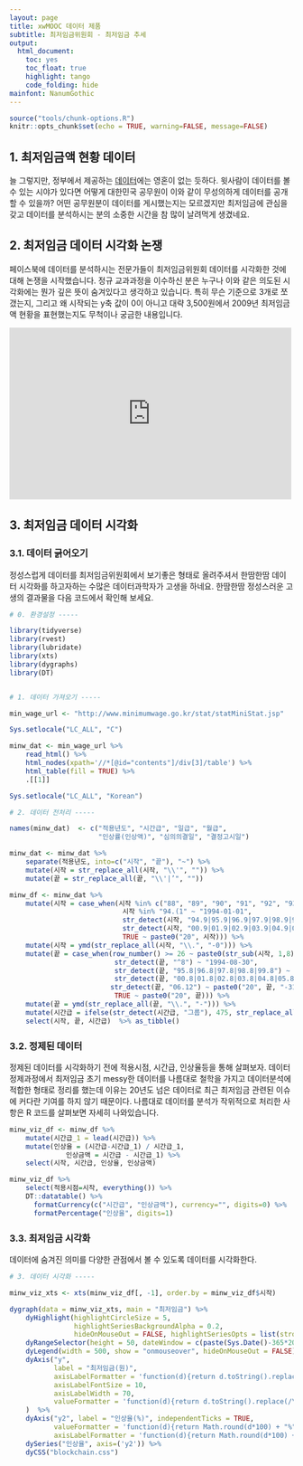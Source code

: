 ```yaml
---
layout: page
title: xwMOOC 데이터 제품
subtitle: 최저임금위원회 - 최저임금 추세
output:
  html_document: 
    toc: yes
    toc_float: true
    highlight: tango
    code_folding: hide
mainfont: NanumGothic
---
```

 
``` r
source("tools/chunk-options.R")
knitr::opts_chunk$set(echo = TRUE, warning=FALSE, message=FALSE)

```

## 1. 최저임금액 현황 데이터 {#min-wage-data}

늘 그렇지만, 정부에서 제공하는 [데이터](http://www.minimumwage.go.kr/stat/statMiniStat.jsp)에는 영혼이 없는 듯하다. 
윗사람이 데이터를 볼 수 있는 시야가 있다면 어떻게 대한민국 공무원이 이와 같이 무성의하게 데이터를 공개할 수 있을까?
어떤 공무원분이 데이터를 게시했는지는 모르겠지만 최저임금에 관심을 갖고 데이터를 분석하시는 분의 소중한 시간을 참 많이 날려먹게 생겼네요.

## 2. 최저임금 데이터 시각화 논쟁 {#min-wage-data-debate}

페이스북에 데이터를 분석하시는 전문가들이 최저임금위원회 데이터를 시각화한 것에 대해 논쟁을 시작했습니다.
정규 교과과정을 이수하신 분은 누구나 이와 같은 의도된 시각화에는 뭔가 깊은 뜻이 숨겨있다고 생각하고 있습니다.
특히 무슨 기준으로 3개로 쪼갰는지, 그리고 왜 시작되는 y축 값이 0이 아니고 대략 3,500원에서 2009년 최저임금액 현황을 표현했는지도 무척이나 궁금한 내용입니다.

<iframe src="https://www.facebook.com/plugins/post.php?href=https%3A%2F%2Fwww.facebook.com%2Fmrchypark%2Fposts%2F1798270026879504&width=500" 
width="500" height="304" style="border:none;overflow:hidden" scrolling="no" frameborder="0" allowTransparency="true"></iframe>

## 3. 최저임금 데이터 시각화 {#min-wage-viz}

### 3.1. 데이터 긁어오기 {#min-wage-setup}

정성스럽게 데이터를 최저임금위원회에서 보기좋은 형태로 올려주셔서 한땀한땀 데이터 시각화를 하고자하는 수많은 데이터과학자가 고생을 하네요.
한땀한땀 정성스러운 고생의 결과물을 다음 코드에서 확인해 보세요.

``` r
# 0. 환경설정 -----

library(tidyverse)
library(rvest)
library(lubridate)
library(xts)
library(dygraphs)
library(DT)


# 1. 데이터 가져오기 -----

min_wage_url <- "http://www.minimumwage.go.kr/stat/statMiniStat.jsp"

Sys.setlocale("LC_ALL", "C")

minw_dat <- min_wage_url %>%
    read_html() %>%
    html_nodes(xpath='//*[@id="contents"]/div[3]/table') %>%
    html_table(fill = TRUE) %>% 
    .[[1]]

Sys.setlocale("LC_ALL", "Korean")

# 2. 데이터 전처리 -----

names(minw_dat)  <- c("적용년도", "시간급", "일급", "월급", 
                      "인상률(인상액)", "심의의결일", "결정고시일")

minw_dat <- minw_dat %>% 
    separate(적용년도, into=c("시작", "끝"), "~") %>% 
    mutate(시작 = str_replace_all(시작, "\\'", "")) %>% 
    mutate(끝 = str_replace_all(끝, "\\'|’", ""))    

minw_df <- minw_dat %>% 
    mutate(시작 = case_when(시작 %in% c("88", "89", "90", "91", "92", "93") ~ paste0("19", 시작, "-01-01"),
                            시작 %in% "94.(1" ~ "1994-01-01",
                            str_detect(시작, "94.9|95.9|96.9|97.9|98.9|99.9") ~ paste0("19", 시작, "-01"),
                            str_detect(시작, "00.9|01.9|02.9|03.9|04.9|05.9") ~ paste0("20", 시작, "-01"),
                            TRUE ~ paste0("20", 시작))) %>% 
    mutate(시작 = ymd(str_replace_all(시작, "\\.", "-0"))) %>% 
    mutate(끝 = case_when(row_number() >= 26 ~ paste0(str_sub(시작, 1,8),"31"),
                          str_detect(끝, "^8") ~ "1994-08-30",
                          str_detect(끝, "95.8|96.8|97.8|98.8|99.8") ~ paste0("19", 끝, "-30"),
                          str_detect(끝, "00.8|01.8|02.8|03.8|04.8|05.8") ~ paste0("20", 끝, "-30"),
                         str_detect(끝, "06.12") ~ paste0("20", 끝, "-31"),
                          TRUE ~ paste0("20", 끝))) %>% 
    mutate(끝 = ymd(str_replace_all(끝, "\\.", "-"))) %>% 
    mutate(시간급 = ifelse(str_detect(시간급, "그룹"), 475, str_replace_all(시간급, ",", "")) %>% as.numeric) %>% 
    select(시작, 끝, 시간급)  %>% as_tibble()
```


### 3.2. 정제된 데이터 {#min-wage-wrangling}

정제된 데이터를 시각화하기 전에 적용시점, 시간급, 인상율등을 통해 살펴보자.
데이터 정제과정에서 최저임금 초기 messy한 데이터를 나름대로 철학을 가지고 데이터분석에 적합한 형태로 정리를 했는데 이유는 20년도 넘은 데이터로 최근 최저임금 관련된 이슈에 커다란 기여를 하지 않기 때문이다. 나름대로 데이터를 분석가 작위적으로 처리한 사항은 R 코드를 살펴보면 자세히 나와있습니다.

``` r
minw_viz_df <- minw_df %>% 
    mutate(시간급_1 = lead(시간급)) %>% 
    mutate(인상율 = (시간급-시간급_1) / 시간급_1,
              인상금액 = 시간급 - 시간급_1) %>% 
    select(시작, 시간급, 인상율, 인상금액)

minw_viz_df %>% 
    select(적용시점=시작, everything()) %>% 
    DT::datatable() %>% 
      formatCurrency(c("시간급", "인상금액"), currency="", digits=0) %>% 
      formatPercentage("인상율", digits=1)    
```

### 3.3. 최저임금 시각화 {#min-wage-viz}

데이터에 숨겨진 의미를 다양한 관점에서 볼 수 있도록 데이터를 시각화한다.

``` r
# 3. 데이터 시각화 -----

minw_viz_xts <- xts(minw_viz_df[, -1], order.by = minw_viz_df$시작)

dygraph(data = minw_viz_xts, main = "최저임금") %>% 
    dyHighlight(highlightCircleSize = 5, 
                highlightSeriesBackgroundAlpha = 0.2,
                hideOnMouseOut = FALSE, highlightSeriesOpts = list(strokeWidth = 3)) %>%
    dyRangeSelector(height = 50, dateWindow = c(paste(Sys.Date()-365*20), paste(Sys.Date()))) %>% 
    dyLegend(width = 500, show = "onmouseover", hideOnMouseOut = FALSE) %>% 
    dyAxis("y",
           label = "최저임금(원)",
           axisLabelFormatter = 'function(d){return d.toString().replace(/\\B(?=(\\d{3})+(?!\\d))/g, ",");}',
           axisLabelFontSize = 10,
           axisLabelWidth = 70,
           valueFormatter = 'function(d){return d.toString().replace(/\\B(?=(\\d{3})+(?!\\d))/g, ",");}'
    )  %>% 
    dyAxis("y2", label = "인상율(%)", independentTicks = TRUE,
           valueFormatter = 'function(d){return Math.round(d*100) + "%"}',
           axisLabelFormatter = 'function(d){return Math.round(d*100) + "%"}') %>% 
    dySeries("인상율", axis=('y2')) %>% 
    dyCSS("blockchain.css")
```
